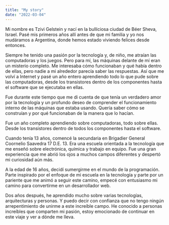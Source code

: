 ```yaml
---
title: "My story"
date: "2022-03-04"
---
```


Mi nombre es Tzivi Gelstein y nací en la bulliciosa ciudad de <TextLink href="https://www.google.com/maps/place/Beerseba,+Israel/@31.2614223,34.7208468,12z/data=!3m1!4b1!4m5!3m4!1s0x15026640029f8777:0x8dee8012deb5dd8!8m2!3d31.252973!4d34.791462?shorturl=1">Béer Sheva, Israel.</TextLink> Pasé mis primeros años allí antes de que mi familia y yo nos mudáramos a Argentina, donde hemos estado viviendo felices desde entonces.

Siempre he tenido una pasión por la tecnología y, de niño, me atraían las computadoras y los juegos. Pero para mí, las máquinas delante de mí eran un misterio completo. Me interesaba cómo funcionaban y qué había dentro de ellas, pero nadie a mi alrededor parecía saber las respuestas. Así que me volví a Internet y pasé un año entero aprendiendo todo lo que pude sobre las computadoras, desde los transistores dentro de los componentes hasta el software que se ejecutaba en ellas.

Fue durante este tiempo que me di cuenta de que tenía un verdadero amor por la tecnología y un profundo deseo de comprender el funcionamiento interno de las máquinas que estaba usando. Quería saber cómo se construían y por qué funcionaban de la manera que lo hacían.

Fue un año completo aprendiendo sobre computadoras, todo sobre ellas. Desde los transistores dentro de todos los componentes hasta el software.

Cuando tenía 13 años, comencé la secundaria en Brigadier General Coornelio Saavedra 17 D.E. 13. Era una escuela orientada a la tecnología que me enseñó sobre electrónica, química y trabajo en equipo. Fue una gran experiencia que me abrió los ojos a muchos campos diferentes y despertó mi curiosidad aún más.

A la edad de 16 años, decidí sumergirme en el mundo de la programación. Parte inspirado por el enfoque de mi escuela en la tecnología y parte por un pariente que me animó a seguir este camino, empecé con entusiasmo mi camino para convertirme en un desarrollador web.

Dos años después, he aprendido mucho sobre varias tecnologías, arquitecturas y personas. Y puedo decir con confianza que no tengo ningún arrepentimiento de unirme a este increíble campo. He conocido a personas increíbles que comparten mi pasión, estoy emocionado de continuar en este viaje y ver a dónde me lleva.
